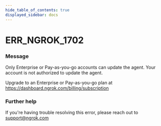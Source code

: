 ```yaml
---
hide_table_of_contents: true
displayed_sidebar: docs
---
```



# ERR_NGROK_1702

### Message
Only Enterprise or Pay-as-you-go accounts can update the agent.
Your account is not authorized to update the agent. 

Upgrade to an Enterprise or Pay-as-you-go plan at https://dashboard.ngrok.com/billing/subscription

<ErrorDetails error='err_ngrok_1702' />


### Further help
If you're having trouble resolving this error, please reach out to [support@ngrok.com](mailto:support@ngrok.com?subject=Help%20with%20ERR_NGROK_1702)

